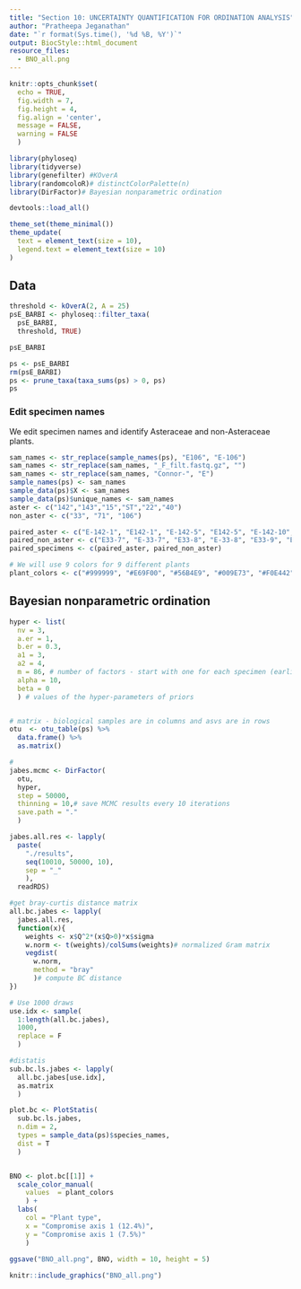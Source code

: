 ```yaml
---
title: "Section 10: UNCERTAINTY QUANTIFICATION FOR ORDINATION ANALYSIS"
author: "Pratheepa Jeganathan"
date: "`r format(Sys.time(), '%d %B, %Y')`"
output: BiocStyle::html_document
resource_files:
  - BNO_all.png
---
```


```r
knitr::opts_chunk$set(
  echo = TRUE, 
  fig.width = 7, 
  fig.height = 4, 
  fig.align = 'center',
  message = FALSE, 
  warning = FALSE
  )
```

```r
library(phyloseq)
library(tidyverse)
library(genefilter) #KOverA
library(randomcoloR)# distinctColorPalette(n)
library(DirFactor)# Bayesian nonparametric ordination

devtools::load_all()
```

```r
theme_set(theme_minimal())
theme_update(
  text = element_text(size = 10),
  legend.text = element_text(size = 10)
)
```

## Data

```r

threshold <- kOverA(2, A = 25) 
psE_BARBI <- phyloseq::filter_taxa(
  psE_BARBI, 
  threshold, TRUE) 

psE_BARBI

ps <- psE_BARBI
rm(psE_BARBI)
ps <- prune_taxa(taxa_sums(ps) > 0, ps)
ps

```

### Edit specimen names

We edit specimen names and identify Asteraceae and non-Asteraceae plants.

```r
sam_names <- str_replace(sample_names(ps), "E106", "E-106")
sam_names <- str_replace(sam_names, "_F_filt.fastq.gz", "")
sam_names <- str_replace(sam_names, "Connor-", "E")
sample_names(ps) <- sam_names
sample_data(ps)$X <- sam_names
sample_data(ps)$unique_names <- sam_names
aster <- c("142","143","15","ST","22","40")
non_aster <- c("33", "71", "106")

paired_aster <- c("E-142-1", "E142-1", "E-142-5", "E142-5", "E-142-10", "E142-10", "E-143-2", "E143-2", "E-143-7", "E143-7", "E-15-1", "E15-1", "ST-CAZ-4-R-O", "ST-CAZ-4-R-M", "ST-SAL-22-R-O", "ST-SAL-22-R-M", "ST-TRI-10-R-O", "ST-TRI-10-R-M")
paired_non_aster <- c("E33-7", "E-33-7", "E33-8", "E-33-8", "E33-9", "E-33-9", "E71-10", "E-71-10","E71-2","E-71-2" ,"E71-3", "E-71-3", "E106-1", "E-106-1", "E106-3", "E-106-3", "E106-4", "E-106-4")
paired_specimens <- c(paired_aster, paired_non_aster)
```


```r
# We will use 9 colors for 9 different plants
plant_colors <- c("#999999", "#E69F00", "#56B4E9", "#009E73", "#F0E442", "#0072B2", "#D55E00", "#CC79A7", "purple")
```

## Bayesian nonparametric ordination

```r
hyper <- list(
  nv = 3, 
  a.er = 1, 
  b.er = 0.3, 
  a1 = 3, 
  a2 = 4, 
  m = 86, # number of factors - start with one for each specimen (earlier used 22)
  alpha = 10, 
  beta = 0
  ) # values of the hyper-parameters of priors


# matrix - biological samples are in columns and asvs are in rows
otu  <- otu_table(ps) %>% 
  data.frame() %>% 
  as.matrix()

# 
jabes.mcmc <- DirFactor(
  otu, 
  hyper, 
  step = 50000, 
  thinning = 10,# save MCMC results every 10 iterations
  save.path = "."
  )

jabes.all.res <- lapply(
  paste(
    "./results", 
    seq(10010, 50000, 10), 
    sep = "_" 
    ), 
  readRDS)

#get bray-curtis distance matrix
all.bc.jabes <- lapply(
  jabes.all.res, 
  function(x){
    weights <- x$Q^2*(x$Q>0)*x$sigma
    w.norm <- t(weights)/colSums(weights)# normalized Gram matrix 
    vegdist(
      w.norm, 
      method = "bray" 
      )# compute BC distance 
})

# Use 1000 draws
use.idx <- sample(
  1:length(all.bc.jabes), 
  1000, 
  replace = F
  )

#distatis
sub.bc.ls.jabes <- lapply(
  all.bc.jabes[use.idx], 
  as.matrix
  )

plot.bc <- PlotStatis(
  sub.bc.ls.jabes, 
  n.dim = 2,
  types = sample_data(ps)$species_names, 
  dist = T
  )


BNO <- plot.bc[[1]] + 
  scale_color_manual(
    values  = plant_colors
    ) + 
  labs(
    col = "Plant type", 
    x = "Compromise axis 1 (12.4%)", 
    y = "Compromise axis 1 (7.5%)"
    ) 
  
ggsave("BNO_all.png", BNO, width = 10, height = 5)

```

```r
knitr::include_graphics("BNO_all.png")
```
